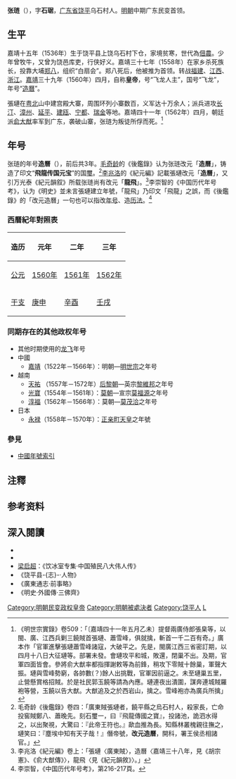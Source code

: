 {{Otheruses|other=名为張璉的其他人物|張璉}}

'''张琏'''（{{bd||？|1562年|catIdx=Z}}），字'''石琚'''，[[广东省|广东省]][[饶平|饶平]]乌石村人。[[明朝|明朝]]中期广东民变首领。

== 生平 ==
嘉靖十五年（1536年）生于饶平县上饶乌石村下仓，家境贫寒，世代為[[佃農|佃農]]。少年曾牧牛，又曾为饶邑库吏，行侠好义。嘉靖三十七年（1558年）在家乡杀死族长，投靠大埔[[郑八|郑八]]，组织“白扇会”。郑八死后，他被推为首领。转战[[福建|福建]]、[[江西|江西]]、[[浙江|浙江]]。[[嘉靖|嘉靖]]三十九年（1560年）四月，自称'''皇帝'''，号“飞龙人主”，国号“飞龙”，年号“[[造曆|造曆]]”。

張璉在[[粤北|粤北]]山中建宫殿大寨，周围环列小寨数百，义军达十万余人；派兵进攻[[长汀|长汀]]、[[漳州|漳州]]、[[延平區|延平]]、[[建瓯|建瓯]]、[[宁都|宁都]]、[[瑞金|瑞金]]等地。嘉靖四十一年（1562年）四月，朝廷派[[俞大猷|俞大猷]]率军到广东，袭破山寨，张琏为叛徒所俘而死。<ref>《明世宗實錄》卷509：「〔嘉靖四十一年五月乙未〕提督兩廣侍郎張臬等，以閩、廣、江西兵剿三饒賊首張璉、蕭雪峰，俱就擒，斬首一千二百有奇。」廣本作「官軍進擊張璉蕭雪峰諸寇，大破平之。先是，閩廣江西三省密訂期，以四月十八日大征璉等。部署未發。會璉攻平和城，敗還，閉巢不出。及期，官軍四面皆會。參將俞大猷率都指揮謝敕等為前鋒，稍攻下零賊十餘巢，軍聲大振。璉與雪峰勢窮，各帥數(？)餘人出挑戰，官軍因前逼之。未至璉巢五里，止營懸賞格招賊。於是社民郭玉饒等請為內應。璉連夜出潰圍，謀奔連城賊羅袍等營，玉饒以告大猷。大猷追及之於西岩山，擒之。雪峰袍亦為廣兵所擒」</ref>{{NoteTag|[[梁启超|梁启超]]《中国殖民八大伟人传》说，張璉出海移居[[南洋|南洋]]，夺据[[三佛齐|三佛齐]]，自为国王。}}

== 年号 ==
张琏的年号'''造曆'''（{{kj|1560年||1562年|四月}}），前后共3年。[[毛奇龄|毛奇龄]]的《後鑑錄》认为张琏改元「'''造曆'''」，铸造了印文“'''飛龍传国元宝'''”的国[[璽|璽]]。<ref>毛奇龄《後鑑錄》卷四：「廣東賊張璉者，饒平縣之烏石村人，殺家長，亡命投窖賊鄭八、蕭晚先。刻石璽一，曰『飛龍傳國之寶』，投諸池，詭泗水得之，以出聚視，大驚曰：『此帝王符也。』歃血推為長。知縣林叢槐親往撫之，璉笑曰：『塵埃中知有天子哉！』僭帝號，'''改元造曆'''，開科，署王侯丞相諸官。」</ref>[[李兆洛|李兆洛]]的《紀元編》記載張璉改元「'''造曆'''」，又引万光泰《紀元韻叙》所载张琏尚有改元「'''龍飛'''」。<ref>李兆洛《紀元編》卷上：「張璉〈廣東賊〉，造曆〈嘉靖三十八年，見《胡宗憲》、《俞大猷傳》〉，龍飛〈見《紀元韻敘》〉。」</ref>李崇智的《中国历代年号考》，认为《明史》並未言張璉建立年號，「龍飛」乃印文「飛龍」之誤，而《後鑑錄》的「改元造曆」一句也可以指改[[年号|年号]]、造[[历法|历法]]。<ref>李崇智，《中国历代年号考》，第216-217頁。</ref>

{{Eranamebox|年号=造历
|起讫时间= 1560年－1562年四月
|政权= 
|帝王= 张琏
|历时= 3年
|timeline= <timeline>
ImageSize  = width:200 height:50
PlotArea   = width:180 height:30 left:10 bottom:20
TimeAxis   = orientation:horizontal
DateFormat = yyyy
Period     = from:1368 till:1644
AlignBars  = early
ScaleMajor = increment:60 start:1368
Colors =
  id:canvas value:rgb(1,1,0.85)
BackgroundColors = canvas:canvas
PlotData =
  width:15 color:black
  bar:era from:start till:end
  bar:era from:1560 till:1562 color:red
</timeline>
|说明= {{fontcolor|red|造历}}在'''明朝'''时期的位置。
}}

===西曆紀年對照表===
{| class="wikitable"  style="text-align:center;"
!造历!!元年!!二年!!三年
|-
![[公元|公元]]
|[[1560年|1560年]]||[[1561年|1561年]]||[[1562年|1562年]]
|-
![[干支|干支]]
|[[庚申|庚申]]||[[辛酉|辛酉]]||[[壬戌|壬戌]]
|}

===同期存在的其他政权年号===
*其他时期使用的[[龙飞|龙飞]]年号
*中國
**[[嘉靖|嘉靖]]（1522年－1566年）：明朝—[[明世宗|明世宗]]之年号
*越南
**[[天祐_(越南)|天祐]] （1557年－1572年）[[后黎朝|后黎朝]]—英宗[[黎維邦|黎維邦]]之年号
**[[光寶|光寶]]（1554年－1561年）：[[莫朝|莫朝]]—宣宗[[莫福源|莫福源]]之年号
**[[淳福|淳福]]（1562年－1566年）：莫朝—[[莫茂洽|莫茂洽]]之年号
*日本
**[[永禄|永禄]]（1558年－1570年）：[[正亲町天皇|正亲町天皇]]之年號

===參見===
*[[中国年号列表#明朝|中國年號索引]]

==注釋==
{{NoteFoot}}

==参考资料==
{{Reflist}}

==深入閱讀==
*{{Cite book|author=李崇智|title=中国历代年号考|format=|url=|date=2004年12月|publisher=中华书局|location=北京|id=ISBN 7101025129}}
*{{Cite book|author=[[鄧洪波|鄧洪波]]|title=東亞歷史年表|format=pdf|url=http://www.eastasia.ntu.edu.tw/chinese/05_a04.htm|date=2005年3月|publisher=國立臺灣大學東亞經典與文化研究計劃|location=臺北|id=ISBN 9789860005189|access-date=2021-11-07|archive-date=2007-08-25|archive-url=https://web.archive.org/web/20070825002742/http://www.eastasia.ntu.edu.tw/chinese/05_a04.htm}}
* [[梁启超|梁启超]]：《饮冰室专集·中国殖民八大伟人传》
*《饶平县-{志}-·人物》
*《廣東通志·前事略》
*《明史·外國傳·三佛齊》

{{中國民變起事領袖}}
{{DEFAULTSORT:Z}}
[[Category:明朝民变政权皇帝|Category:明朝民变政权皇帝]]
[[Category:明朝被處決者|Category:明朝被處決者]]
[[Category:饶平人|Category:饶平人]]
[[Category:张姓|L]]
